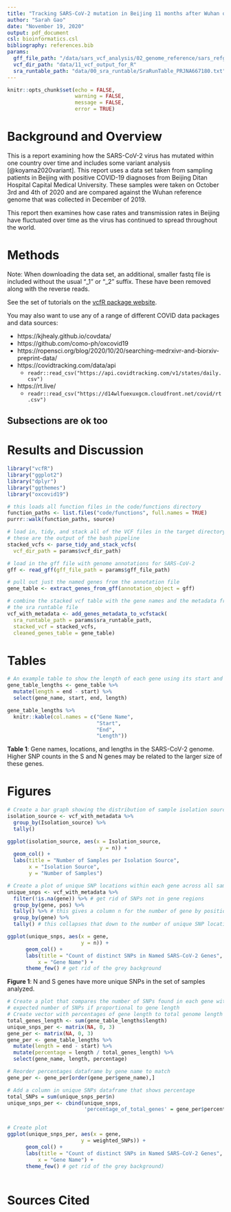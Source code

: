 ```yaml
---
title: "Tracking SARS-CoV-2 mutation in Beijing 11 months after Wuhan onset"
author: "Sarah Gao"
date: "November 19, 2020"
output: pdf_document
csl: bioinformatics.csl
bibliography: references.bib
params:
  gff_file_path: "/data/sars_vcf_analysis/02_genome_reference/sars_refgenome_annotation.gff"
  vcf_dir_path: "data/11_vcf_output_for_R"
  sra_runtable_path: "data/00_sra_runtable/SraRunTable_PRJNA667180.txt"
---
```


```r
knitr::opts_chunk$set(echo = FALSE,
                      warning = FALSE,
                      message = FALSE,
                      error = TRUE)
```

# Background and Overview

This is a report examining how the SARS-CoV-2 virus has mutated within one country over time and includes some variant analysis [@koyama2020variant].
This report uses a data set taken from sampling patients in Beijing with positive COVID-19 diagnoses from Beijing Ditan Hospital Capital Medical University. These samples were taken on October 3rd and 4th of 2020 and are compared against the Wuhan reference genome that was collected in December of 2019.

This report then examines how case rates and transmission rates in Beijing have fluctuated over time as the virus has continued to spread throughout the world.

# Methods

Note: When downloading the data set, an additional, smaller fastq file is included without the usual "_1" or "_2" suffix. These have been removed along with the reverse reads.



See the set of tutorials on the [vcfR package website](https://knausb.github.io/vcfR_documentation/index.html).

You may also want to use any of a range of different COVID data packages and data sources:

* https://kjhealy.github.io/covdata/
* https://github.com/como-ph/oxcovid19
* https://ropensci.org/blog/2020/10/20/searching-medrxivr-and-biorxiv-preprint-data/
* https://covidtracking.com/data/api
  * `readr::read_csv("https://api.covidtracking.com/v1/states/daily.csv")`
* https://rt.live/
  * `readr::read_csv("https://d14wlfuexuxgcm.cloudfront.net/covid/rt.csv")`

## Subsections are ok too

# Results and Discussion

```r
library("vcfR")
library("ggplot2")
library("dplyr")
library("ggthemes")
library("oxcovid19")

# this loads all function files in the code/functions directory
function_paths <- list.files("code/functions", full.names = TRUE)
purrr::walk(function_paths, source)
```

```r
# load in, tidy, and stack all of the VCF files in the target directory
# these are the output of the bash pipeline
stacked_vcfs <- parse_tidy_and_stack_vcfs(
  vcf_dir_path = params$vcf_dir_path)

# load in the gff file with genome annotations for SARS-CoV-2
gff <- read_gff(gff_file_path = params$gff_file_path)

# pull out just the named genes from the annotation file
gene_table <- extract_genes_from_gff(annotation_object = gff)

# combine the stacked vcf table with the gene names and the metadata from
# the sra runtable file
vcf_with_metadata <- add_genes_metadata_to_vcfstack(
  sra_runtable_path = params$sra_runtable_path,
  stacked_vcf = stacked_vcfs,
  cleaned_genes_table = gene_table)
```

# Tables

```r
# An example table to show the length of each gene using its start and end
gene_table_lengths <- gene_table %>%
  mutate(length = end - start) %>%
  select(gene_name, start, end, length)

gene_table_lengths %>%
  knitr::kable(col.names = c("Gene Name",
                             "Start",
                             "End",
                             "Length"))
```

**Table 1**: Gene names, locations, and lengths in the SARS-CoV-2 genome. Higher SNP counts in the S and N genes may be related to the larger size of these genes.

# Figures

```r
# Create a bar graph showing the distribution of sample isolation sources
isolation_source <- vcf_with_metadata %>%
  group_by(Isolation_source) %>%
  tally()

ggplot(isolation_source, aes(x = Isolation_source,
                              y = n)) +
  geom_col() +
  labs(title = "Number of Samples per Isolation Source",
       x = "Isolation Source",
       y = "Number of Samples")
```

```r
# Create a plot of unique SNP locations within each gene across all samples
unique_snps <- vcf_with_metadata %>%
  filter(!is.na(gene)) %>% # get rid of SNPs not in gene regions
  group_by(gene, pos) %>%
  tally() %>% # this gives a column n for the number of gene by position
  group_by(gene) %>%
  tally() # this collapses that down to the number of unique SNP locations

ggplot(unique_snps, aes(x = gene,
                        y = n)) +
      geom_col() +
      labs(title = "Count of distinct SNPs in Named SARS-CoV-2 Genes",
          x = "Gene Name") +
      theme_few() # get rid of the grey background
```

**Figure 1**: N and S genes have more unique SNPs in the set of samples analyzed.

```r
# Create a plot that compares the number of SNPs found in each gene with the
# expected number of SNPs if proportional to gene length
# Create vector with percentages of gene length to total genome length
total_genes_length <- sum(gene_table_lengths$length)
unique_snps_per <- matrix(NA, 0, 3)
gene_per <- matrix(NA, 0, 3)
gene_per <- gene_table_lengths %>%
  mutate(length = end - start) %>%
  mutate(percentage = length / total_genes_length) %>%
  select(gene_name, length, percentage)

# Reorder percentages dataframe by gene name to match
gene_per <- gene_per[order(gene_per$gene_name),]

# Add a column in unique SNPs dataframe that shows percentage
total_SNPs = sum(unique_snps_per$n)
unique_snps_per <- cbind(unique_snps,
                         'percentage_of_total_genes' = gene_per$percentage, 'expected_SNPs' = total_SNPs*unique_snps_per$percentage_of_total_genes)


# Create plot
ggplot(unique_snps_per, aes(x = gene,
                        y = weighted_SNPs)) +
      geom_col() +
      labs(title = "Count of distinct SNPs in Named SARS-CoV-2 Genes",
          x = "Gene Name") +
      theme_few() # get rid of the grey background)
  
```
# Sources Cited
